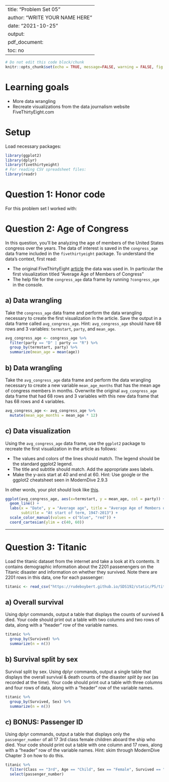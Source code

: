 
---
title: "Problem Set 05"
author: "WRITE YOUR NAME HERE"
date: "2021-10-25"
output:
  pdf_document:
    toc: no
---

```r
# Do not edit this code block/chunk
knitr::opts_chunk$set(echo = TRUE, message=FALSE, warning = FALSE, fig.width = 16/2, fig.height = 9/2)
```

# Learning goals

* More data wrangling
* Recreate visualizations from the data journalism website FiveThirtyEight.com


# Setup

Load necessary packages:

```r
library(ggplot2)
library(dplyr)
library(fivethirtyeight)
# For reading CSV spreadsheet files:
library(readr)
```



# Question 1:  Honor code

For this problem set I worked with: 


# Question 2: Age of Congress

In this question, you'll be analyzing the age of members of the United States congress over the years. The data of interest is saved in the `congress_age` data frame included in the `fivethirtyeight` package. To understand the data's context, first read:

* The original FiveThirtyEight [article](https://fivethirtyeight.com/features/both-republicans-and-democrats-have-an-age-problem/) the data was used in. In particular the first visualization titled "Average Age of Members of Congress"
* The help file for the `congress_age` data frame by running `?congress_age` in the console.

## a) Data wrangling

Take the `congress_age` data frame and perform the data wrangling necessary to create the first visualization in the article. Save the output in a data frame called `avg_congress_age`. Hint: `avg_congress_age` should have 68 rows and 3 variables: `termstart`, `party`, and `mean_age`.

```r
avg_congress_age <- congress_age %>% 
  filter(party == "D" | party == "R") %>% 
  group_by(termstart, party) %>% 
  summarize(mean_age = mean(age))
```


## b) Data wrangling

Take the `avg_congress_age` data frame and perform the data wrangling necessary to create a new variable `mean_age_months` that has the mean age of congress members in months. Overwrite the original `avg_congress_age` data frame that had 68 rows and 3 variables with this new data frame that has 68 rows and 4 variables. 

```r
avg_congress_age <- avg_congress_age %>% 
  mutate(mean_age_months = mean_age * 12)
```


## c) Data visualization

Using the `avg_congress_age` data frame, use the `ggplot2` package to recreate the first visualization in the article as follows:

* The values and colors of the lines should match. The legend should be the standard ggplot2 legend.
* The title and subtitle should match. Add the appropriate axes labels.
* Make the y-axis start at 40 and end at 60. Hint: Use google or the ggplot2 cheatsheet seen in ModernDive 2.9.3

In other words, your plot should look like [this](https://rudeboybert.github.io/SDS192/static/PS/PS05_congress.png).

```r
ggplot(avg_congress_age, aes(x=termstart, y = mean_age, col = party)) +
  geom_line() +
  labs(x = "Date", y = "Average age", title = "Average Age of Members of Congress",
       subtitle = "At start of term, 1947-2013") +
  scale_color_manual(values = c("blue", "red")) +
  coord_cartesian(ylim = c(40, 60))
```



***



# Question 3: Titanic

Load the titanic dataset from the internet and take a look at it's contents. It contains demographic information about the 2201 passenengers on the Titanic disaster and information on whether they survived. Note there are 2201 rows in this data, one for each passenger:

```r
titanic <- read_csv("https://rudeboybert.github.io/SDS192/static/PS/titanic.csv")
```

## a) Overall survival

Using dplyr commands, output a table that displays the counts of survived & died. Your code should print out a table with two columns and two rows of data, along with a "header" row of the variable names.

```r
titanic %>%
  group_by(Survived) %>%
  summarize(n = n())
```

## b) Survival split by sex

Survival split by sex. Using dplyr commands, output a single table that displays the overall survival & death counts of the disaster *split by sex* (as recorded at the time). Your code should print out a table with three columns and four rows of data, along with a "header" row of the variable names.

```r
titanic %>%
  group_by(Survived, Sex) %>%
  summarize(n = n())
```

## c) BONUS: Passenger ID

Using dplyr commands, output a table that displays only the `passenger_number` of all 17 3rd class female children aboard the ship who died. Your code should print out a table with one column and 17 rows, along with a "header" row of the variable names. Hint: skim through ModernDive Chapter 3 on how to do this. 

```r
titanic %>%
  filter(Class == "3rd", Age == "Child", Sex == "Female", Survived == "No") %>%
  select(passenger_number)
```
